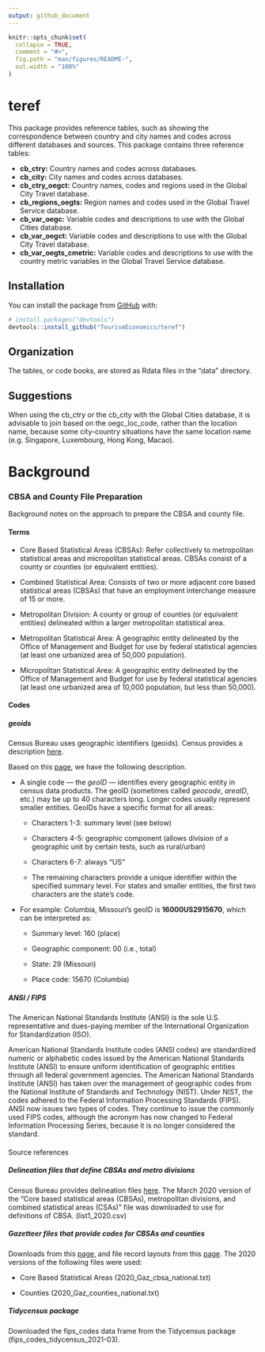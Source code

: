 ```yaml
---
output: github_document
---
```


<!-- README.md is generated from README.Rmd. Please edit that file -->

```r
knitr::opts_chunk$set(
  collapse = TRUE,
  comment = "#>",
  fig.path = "man/figures/README-",
  out.width = "100%"
)
```

# teref

<!-- badges: start -->

<!-- badges: end -->

This package provides reference tables, such as showing the correspondence between country and city names and codes across different databases and sources. This package contains three reference tables:

-   **cb_ctry:** Country names and codes across databases.  
-   **cb_city:** City names and codes across databases.
-   **cb_ctry_oegct:** Country names, codes and regions used in the Global City Travel database.
-   **cb_regions_oegts:** Region names and codes used in the Global Travel Service database.
-   **cb_var_oegc:** Variable codes and descriptions to use with the Global Cities database.
-   **cb_var_oegct:** Variable codes and descriptions to use with the Global City Travel database.
-   **cb_var_oegts_cmetric:** Variable codes and descriptions to use with the country metric variables in the Global Travel Service database.

## Installation

You can install the package from [GitHub](https://github.com/) with:

``` r
# install.packages("devtools")
devtools::install_github("TourismEconomics/teref")
```

## Organization

The tables, or code books, are stored as Rdata files in the "data" directory.

## Suggestions

When using the cb_ctry or the cb_city with the Global Cities database, it is advisable to join based on the oegc_loc_code, rather than the location name, because some city-country situations have the same location name (e.g. Singapore, Luxembourg, Hong Kong, Macao).

# Background

### CBSA and County File Preparation

Background notes on the approach to prepare the CBSA and county file.

#### Terms

-   Core Based Statistical Areas (CBSAs): Refer collectively to metropolitan statistical areas and micropolitan statistical areas. CBSAs consist of a county or counties (or equivalent entities).

-   Combined Statistical Area: Consists of two or more adjacent core based statistical areas (CBSAs) that have an employment interchange measure of 15 or more.

-   Metropolitan Division: A county or group of counties (or equivalent entities) delineated within a larger metropolitan statistical area.

-   Metropolitan Statistical Area: A geographic entity delineated by the Office of Management and Budget for use by federal statistical agencies (at least one urbanized area of 50,000 population).

-   Micropolitan Statistical Area: A geographic entity delineated by the Office of Management and Budget for use by federal statistical agencies (at least one urbanized area of 10,000 population, but less than 50,000).

#### Codes

##### geoids

Census Bureau uses geographic identifiers (geoids). Census provides a description [here](https://www.census.gov/programs-surveys/geography/guidance/geo-identifiers.html).

Based on this [page](https://mcdc.missouri.edu/geography/sumlevs/), we have the following description.

-   A single code — the *geoID* — identifies every geographic entity in census data products. The geoID (sometimes called *geocode*, *areaID*, etc.) may be up to 40 characters long. Longer codes usually represent smaller entities. GeoIDs have a specific format for all areas:

    -   Characters 1-3: summary level (see below)

    -   Characters 4-5: geographic component (allows division of a geographic unit by certain tests, such as rural/urban)

    -   Characters 6-7: always "US"

    -   The remaining characters provide a unique identifier within the specified summary level. For states and smaller entities, the first two characters are the state's code.

-   For example: Columbia, Missouri's geoID is **16000US2915670**, which can be interpreted as:

    -   Summary level: 160 (place)

    -   Geographic component: 00 (i.e., total)

    -   State: 29 (Missouri)

    -   Place code: 15670 (Columbia)

##### ANSI / FIPS

The American National Standards Institute (ANSI) is the sole U.S. representative and dues-paying member of the International Organization for Standardization (ISO).

American National Standards Institute codes (ANSI codes) are standardized numeric or alphabetic codes issued by the American National Standards Institute (ANSI) to ensure uniform identification of geographic entities through all federal government agencies. The American National Standards Institute (ANSI) has taken over the management of geographic codes from the National Institute of Standards and Technology (NIST). Under NIST, the codes adhered to the Federal Information Processing Standards (FIPS). ANSI now issues two types of codes. They continue to issue the commonly used FIPS codes, although the acronym has now changed to Federal Information Processing Series, because it is no longer considered the standard.

#### 

Source references

##### Delineation files that define CBSAs and metro divisions

Census Bureau provides delineation files [here](https://www.census.gov/geographies/reference-files/time-series/demo/metro-micro/delineation-files.html). The March 2020 version of the "Core based statistical areas (CBSAs), metropolitan divisions, and combined statistical areas (CSAs)" file was downloaded to use for definitions of CBSA. (list1_2020.csv)

##### Gazetteer files that provide codes for CBSAs and counties

Downloads from this [page,](https://www.census.gov/geographies/reference-files/time-series/geo/gazetteer-files.html) and file record layouts from this [page](https://www.census.gov/programs-surveys/geography/technical-documentation/records-layout/gaz-record-layouts.html). The 2020 versions of the following files were used:

-   Core Based Statistical Areas (2020_Gaz_cbsa_national.txt)

-   Counties (2020_Gaz_counties_national.txt)

##### Tidycensus package

Downloaded the fips_codes data frame from the Tidycensus package (fips_codes_tidycensus_2021-03).
